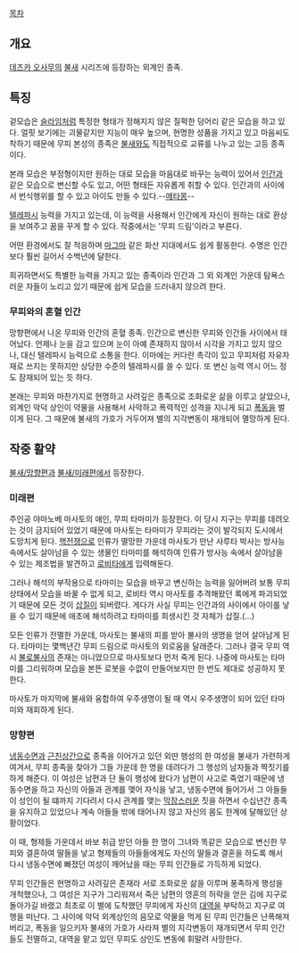 [[목차]]
== 개요 ==
[[데즈카 오사무]]의 [[불새(만화)|불새]] 시리즈에 등장하는 외계인 종족.

== 특징 ==
겉모습은 [[슬라임]]처럼 특정한 형태가 정해지지 않은 질퍽한 덩어리 같은 모습을 하고 있다. 얼핏 보기에는 괴물같지만 지능이 매우 높으며, 현명한 성품을 가지고 있고 마음씨도 착하기 때문에 무피 본성의 종족은 [[불새]]와도 직접적으로 교류를 나누고 있는 고등 종족이다.

본래 모습은 부정형이지만 원하는 대로 모습을 마음대로 바꾸는 능력이 있어서 [[인간]]과 같은 모습으로 변신할 수도 있고, 어떤 형태든 자유롭게 취할 수 있다. 인간과의 사이에서 번식행위를 할 수 있고 아이도 만들 수 있다.--[[메타몽]]--

[[텔레파시]] 능력을 가지고 있는데, 이 능력을 사용해서 인간에게 자신이 원하는 대로 환상을 보여주고 꿈을 꾸게 할 수 있다. 작중에서는 '무피 드림'이라고 부른다.

어떤 환경에서도 잘 적응하며 [[마그마]] 같은 화산 지대에서도 쉽게 활동한다. 수명은 인간보다 훨씬 길어서 수백년에 달한다.

희귀하면서도 특별한 능력을 가지고 있는 종족이라 인간과 그 외 외계인 가운데 탐욕스러운 자들이 노리고 있기 때문에 쉽게 모습을 드러내지 않으려 한다.

=== 무피와의 혼혈 인간 ===
망향편에서 나온 무피와 인간의 혼혈 종족. 인간으로 변신한 무피와 인간들 사이에서 태어났다. 언제나 눈을 감고 있으며 눈이 아예 존재하지 않아서 시각을 가지고 있지 않으나, 대신 텔레파시 능력으로 소통을 한다. 이마에는 커다란 촉각이 있고 무피처럼 자유자재로 쓰지는 못하지만 상당한 수준의 텔레파시를 쓸 수 있다. 또 변신 능력 역시 어느 정도 잠재되어 있는 듯 하다.

본래는 무피와 마찬가지로 현명하고 사려깊은 종족으로 조화로운 삶을 이루고 살았으나, 외계인 악덕 상인이 약물을 사용해서 사악하고 폭력적인 성격을 지니게 되고 [[폭동]]을 벌이게 된다. 그 때문에 불새의 가호가 거두어져 별의 지각변동이 재개되어 멸망하게 된다.

== 작중 활약 ==
[[불새/망향편]]과 [[불새/미래편]]에서 등장한다.

=== 미래편 ===
주인공 야마노베 마사토의 애인, 무피 타마미가 등장한다. 이 당시 지구는 무피를 데려오는 것이 금지되어 있었기 때문에 마사토는 타마미가 무피라는 것이 발각되지 도시에서 도망치게 된다. [[핵전쟁]]으로 인류가 멸망한 가운데 마사토가 만난 사루타 박사는 방사능 속에서도 살아남을 수 있는 생물인 타마미를 해석하여 인류가 방사능 속에서 살아남을 수 있는 제조법을 발견하고 [[로비타]]에게 입력해둔다.

그러나 해석의 부작용으로 타마미는 모습을 바꾸고 변신하는 능력을 잃어버려 보통 무피 상태에서 모습을 바꿀 수 없게 되고, 로비타 역시 마사토를 추격해왔던 록에게 파괴되었기 때문에 모든 것이 [[삽질]]이 되버렸다. 게다가 사실 무피는 인간과의 사이에서 아이를 낳을 수 있기 때문에 애초에 해석하려고 타마미를 희생시킨 것 자체가 삽질.(…)

모든 인류가 전멸한 가운데, 마사토는 불새의 피를 받아 불사의 생명을 얻어 살아남게 된다. 타마미는 몇백년간 무피 드림으로 마사토의 외로움을 달래준다. 그러나 결국 무피 역시 [[불로불사]]의 존재는 아니었으므로 마사토보다 먼저 죽게 된다. 나중에 마사토는 타마미를 그리워하며 모습을 본뜬 로봇을 수없이 만들어보지만 한 번도 제대로 성공하지 못한다.

마사토가 마지막에 불새와 융합하여 우주생명이 될 때 역시 우주생명이 되어 있던 타마미와 재회하게 된다.

=== 망향편 ===
[[냉동수면]]과 [[근친상간]]으로 종족을 이어가고 있던 외딴 행성의 한 여성을 불새가 가련하게 여겨서, 무피 종족을 찾아가 그들 가운데 한 명을 데려다가 그 행성의 남자들과 짝짓기를 하게 해준다. 이 여성은 남편과 단 둘이 행성에 왔다가 남편이 사고로 죽었기 때문에 냉동수면을 하고 자신의 아들과 관계를 맺어 자식을 낳고, 냉동수면에 들어가서 그 아들들이 성인이 될 떄까지 기다려서 다시 관계를 맺는 [[막장]]스러운 짓을 하면서 수십년간 종족을 유지하고 있었으나 계속 아들들 밖에 태어나지 않고 자신의 몸도 한계에 달해있던 상황이었다.

이 때, 형제들 가운데서 바보 취급 받던 아들 한 명이 그녀와 똑같은 모습으로 변신한 무피와 결혼하여 딸들을 낳고 형제들의 아들들에게도 자신의 딸들과 결혼을 하도록 해서 다시 냉동수면에 빠졌던 여성이 깨어났을 때는 무피 인간들로 가득하게 되었다.

무피 인간들은 현명하고 사려깊은 존재라 서로 조화로운 삶을 이루며 풍족하게 행성을 개척했으나, 그 여성은 지구가 그리워져서 죽은 남편의 영혼의 허락을 얻은 김에 지구로 돌아가길 바랬고 최초로 이 별에 도착했던 무피에게 자신의 [[대역]]을 부탁하고 지구로 여행을 떠난다. 그 사이에 악덕 외계상인의 음모로 약물을 먹게 된 무피 인간들은 난폭해져버리고, 폭동을 일으키자 불새의 가호가 사라져 별의 지각변동이 재개되면서 무피 인간들도 전멸하고, 대역을 맡고 있던 무피도 상인도 변동에 휘말려 사망한다.
